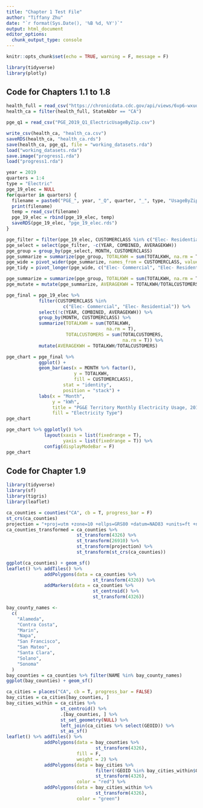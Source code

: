 ```yaml
---
title: "Chapter 1 Test File"
author: "Tiffany Zhu"
date: "`r format(Sys.Date(), '%B %d, %Y')`"
output: html_document
editor_options: 
  chunk_output_type: console
---
```


```r
knitr::opts_chunk$set(echo = TRUE, warning = F, message = F)
```

```r
library(tidyverse)
library(plotly)
```

## Code for Chapters 1.1 to 1.8

```r
health_full = read_csv("https://chronicdata.cdc.gov/api/views/6vp6-wxuq/rows.csv?accessType=DOWNLOAD")
health_ca = filter(health_full, StateAbbr == "CA")

pge_q1 = read_csv("PGE_2019_Q1_ElectricUsageByZip.csv")

write_csv(health_ca, "health_ca.csv")
saveRDS(health_ca, "health_ca.rds")
save(health_ca, pge_q1, file = "working_datasets.rda")
load("working_datasets.rda")
save.image("progress1.rda")
load("progress1.rda")

year = 2019
quarters = 1:4
type = "Electric"
pge_19_elec = NULL
for(quarter in quarters) {
  filename = paste0("PGE_", year, "_Q", quarter, "_", type, "UsageByZip.csv")
  print(filename)
  temp = read_csv(filename)
  pge_19_elec = rbind(pge_19_elec, temp)
  saveRDS(pge_19_elec, "pge_19_elec.rds")
}

pge_filter = filter(pge_19_elec, CUSTOMERCLASS %in% c("Elec- Residential", "Elec- Commercial"))
pge_select = select(pge_filter, -c(YEAR, COMBINED, AVERAGEKWH))
pge_group = group_by(pge_select, MONTH, CUSTOMERCLASS)
pge_summarize = summarize(pge_group, TOTALKWH = sum(TOTALKWH, na.rm = T))
pge_wide = pivot_wider(pge_summarize, names_from = CUSTOMERCLASS, values_from = TOTALKWH)
pge_tidy = pivot_longer(pge_wide, c("Elec- Commercial", "Elec- Residential"), names_to = "CUSTOMERCLASS", values_to = "TOTALKWH")

pge_summarize = summarize(pge_group, TOTALKWH = sum(TOTALKWH, na.rm = T), TOTALCUSTOMERS = sum(TOTALCUSTOMERS, na.rm = T))
pge_mutate = mutate(pge_summarize, AVERAGEKWH = TOTALKWH/TOTALCUSTOMERS)

pge_final = pge_19_elec %>%
            filter(CUSTOMERCLASS %in%
                     c("Elec- Commercial", "Elec- Residential")) %>%
            select(!c(YEAR, COMBINED, AVERAGEKWH)) %>%
            group_by(MONTH, CUSTOMERCLASS) %>%
            summarize(TOTALKWH = sum(TOTALKWH, 
                                     na.rm = T),
                      TOTALCUSTOMERS = sum(TOTALCUSTOMERS, 
                                           na.rm = T)) %>%
            mutate(AVERAGEKWH = TOTALKWH/TOTALCUSTOMERS)
```

```r
pge_chart = pge_final %>%
            ggplot() +
            geom_bar(aes(x = MONTH %>% factor(),
                         y = TOTALKWH,
                         fill = CUSTOMERCLASS),
                     stat = "identity",
                     position = "stack") +
            labs(x = "Month",
                 y = "kWh",
                 title = "PG&E Territory Monthly Electricity Usage, 2019",
                 fill = "Electricity Type")
pge_chart

pge_chart %>% ggplotly() %>%
              layout(xaxis = list(fixedrange = T),
                     yaxis = list(fixedrange = T)) %>%
              config(displayModeBar = F)
pge_chart
```

## Code for Chapter 1.9

```r
library(tidyverse)
library(sf)
library(tigris)
library(leaflet)
```

```r
ca_counties = counties("CA", cb = T, progress_bar = F)
st_crs(ca_counties)
projection = "+proj=utm +zone=10 +ellps=GRS80 +datum=NAD83 +units=ft +no_defs"
ca_counties_transformed = ca_counties %>% 
                          st_transform(4326) %>% 
                          st_transform(26910) %>% 
                          st_transform(projection) %>% 
                          st_transform(st_crs(ca_counties))

ggplot(ca_counties) + geom_sf()
leaflet() %>% addTiles() %>%
              addPolygons(data = ca_counties %>% 
                                st_transform(4326)) %>%
              addMarkers(data = ca_counties %>%
                                st_centroid() %>%
                                st_transform(4326))

bay_county_names <-
  c(
    "Alameda",
    "Contra Costa",
    "Marin",
    "Napa",
    "San Francisco",
    "San Mateo",
    "Santa Clara",
    "Solano",
    "Sonoma"
  )
bay_counties = ca_counties %>% filter(NAME %in% bay_county_names)
ggplot(bay_counties) + geom_sf()

ca_cities = places("CA", cb = T, progress_bar = FALSE)
bay_cities = ca_cities[bay_counties, ]
bay_cities_within = ca_cities %>%
                    st_centroid() %>%
                    .[bay_counties, ] %>%
                    st_set_geometry(NULL) %>%
                    left_join(ca_cities %>% select(GEOID)) %>%
                    st_as_sf()
leaflet() %>% addTiles() %>%
              addPolygons(data = bay_counties %>%
                                 st_transform(4326),
                          fill = F,
                          weight = 2) %>%
              addPolygons(data = bay_cities %>%
                                 filter(!GEOID %in% bay_cities_within$GEOID) %>%
                                 st_transform(4326),
                          color = "red") %>%
              addPolygons(data = bay_cities_within %>%
                                 st_transform(4326),
                          color = "green")
```

